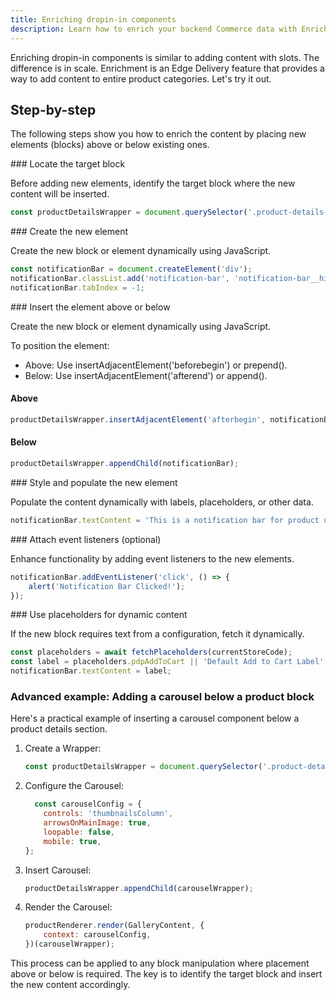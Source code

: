 ```yaml
---
title: Enriching dropin-in components
description: Learn how to enrich your backend Commerce data with Enrichment blocks.
---
```



Enriching dropin-in components is similar to adding content with slots. The difference is in scale. Enrichment is an Edge Delivery feature that provides a way to add content to entire product categories. Let's try it out.

## Step-by-step

The following steps show you how to enrich the content by placing new elements (blocks) above or below existing ones.

<Tasks>

<Task>
### Locate the target block

Before adding new elements, identify the target block where the new content will be inserted.

```javascript
const productDetailsWrapper = document.querySelector('.product-details-wrapper');
```
</Task>

<Task>
### Create the new element

Create the new block or element dynamically using JavaScript.

```javascript
const notificationBar = document.createElement('div');
notificationBar.classList.add('notification-bar', 'notification-bar__hidden');
notificationBar.tabIndex = -1;
```
</Task>

<Task>
### Insert the element above or below

Create the new block or element dynamically using JavaScript.

To position the element:

  - Above: Use insertAdjacentElement('beforebegin') or prepend().
  - Below: Use insertAdjacentElement('afterend') or append().

#### Above

```javascript
productDetailsWrapper.insertAdjacentElement('afterbegin', notificationBar);
```

#### Below

```javascript
productDetailsWrapper.appendChild(notificationBar);
```
</Task>

<Task>
### Style and populate the new element

Populate the content dynamically with labels, placeholders, or other data.

```javascript
notificationBar.textContent = 'This is a notification bar for product updates.';
```
</Task>

<Task>
### Attach event listeners (optional)

Enhance functionality by adding event listeners to the new elements.

```javascript
notificationBar.addEventListener('click', () => {
    alert('Notification Bar Clicked!');
});
```
</Task>

<Task>
### Use placeholders for dynamic content

If the new block requires text from a configuration, fetch it dynamically.

```javascript
const placeholders = await fetchPlaceholders(currentStoreCode);
const label = placeholders.pdpAddToCart || 'Default Add to Cart Label';
notificationBar.textContent = label;
```
</Task>

</Tasks>

### Advanced example: Adding a carousel below a product block

Here's a practical example of inserting a carousel component below a product details section.

1. Create a Wrapper:

    ```javascript
    const productDetailsWrapper = document.querySelector('.product-details-wrapper');
    ```

1. Configure the Carousel:

    ```javascript
      const carouselConfig = {
        controls: 'thumbnailsColumn',
        arrowsOnMainImage: true,
        loopable: false,
        mobile: true,
    };
    ```

1. Insert Carousel:

    ```javascript
    productDetailsWrapper.appendChild(carouselWrapper);
    ```

1. Render the Carousel:

    ```javascript
    productRenderer.render(GalleryContent, {
        context: carouselConfig,
    })(carouselWrapper);
    ```

This process can be applied to any block manipulation where placement above or below is required. The key is to identify the target block and insert the new content accordingly.
